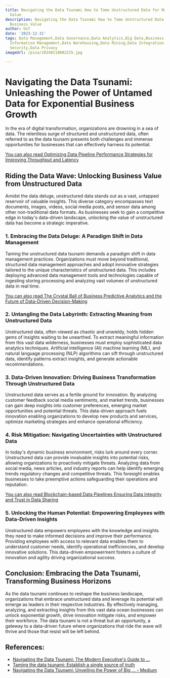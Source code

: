 ```yaml
---
title: Navigating the Data Tsunami How to Tame Unstructured Data for Maximum Business
  Value
description: Navigating the Data Tsunami How to Tame Unstructured Data for Maximum
  Business Value
author: Usf
date: '2023-12-31'
tags: Data Management,Data Governance,Data Analytics,Big Data,Business Intelligence,Enterprise
  Information Management,Data Warehousing,Data Mining,Data Integration,Data Quality,Data
  Security,Data Privacy
imageUrl: /pixa/20240118082225.jpg

---
```

#  Navigating the Data Tsunami: Unleashing the Power of Untamed Data for Exponential Business Growth

In the era of digital transformation, organizations are drowning in a sea of data. The relentless surge of structured and unstructured data, often referred to as the data tsunami presents both challenges and immense opportunities for businesses that can effectively harness its potential.

[You can also read Optimizing Data Pipeline Performance Strategies for Improving  Throughput and Latency](Optimizing%20Data%20Pipeline%20Performance%20Strategies%20for%20Improving%20Throughput%20and%20Latency)


## Riding the Data Wave: Unlocking Business Value from Unstructured Data

Amidst the data deluge, unstructured data stands out as a vast, untapped  reservoir of valuable insights. This diverse category encompasses text documents, images,  videos, social media  posts, and  sensor data among  other non-traditional  data formats.  As businesses seek to  gain a competitive edge in today's data-driven  landscape, unlocking the value of unstructured data has  become a strategic  imperative.

###  1. Embracing the  Data Deluge: A Paradigm  Shift in Data  Management

Taming the  unstructured data tsunami demands a paradigm shift in data management practices. Organizations must move beyond traditional, structured data management approaches and adopt innovative strategies tailored to the unique characteristics of unstructured data. This includes deploying advanced data management tools and technologies capable of ingesting storing processing and analyzing vast volumes of unstructured data in real time.

[You can also read The Crystal Ball of Business Predictive Analytics and the Future of Data-Driven Decision-Making](The%20Crystal%20Ball%20of%20Business%20Predictive%20Analytics%20and%20the%20Future%20of%20Data-Driven%20Decision-Making)


### 2. Untangling the Data Labyrinth:  Extracting Meaning from Unstructured Data

Unstructured data, often  viewed as chaotic and unwieldy, holds hidden gems of insights  waiting to be unearthed. To extract  meaningful information from this vast data wilderness, businesses must employ sophisticated data analytics techniques. Artificial intelligence (AI)  machine learning (ML),  and natural language processing (NLP) algorithms can sift through unstructured data, identify patterns extract insights, and generate actionable recommendations.

### 3. Data-Driven Innovation: Driving Business Transformation Through Unstructured Data

Unstructured data serves as  a fertile ground for innovation. By analyzing customer feedback social media  sentiments, and market trends, businesses can gain deep insights into customer preferences, emerging market opportunities and potential threats. This data-driven approach fuels innovation enabling organizations to develop new products and services, optimize marketing strategies and enhance  operational efficiency.

### 4. Risk Mitigation: Navigating Uncertainties with Unstructured Data

In today's dynamic business environment,  risks  lurk around every corner. Unstructured data can provide invaluable  insights into potential risks, allowing organizations to proactively mitigate threats. Analyzing data from social media, news articles,  and  industry reports can help identify emerging trends regulatory changes and competitive threats. This foresight enables businesses to  take preemptive actions safeguarding their operations and reputation.

[You can also read Blockchain-based  Data Pipelines Ensuring Data Integrity and Trust in Data Sharing](Blockchain-based%20Data%20Pipelines%20Ensuring%20Data%20Integrity%20and%20Trust%20in%20Data%20Sharing)


### 5. Unlocking the Human Potential: Empowering Employees with Data-Driven Insights

Unstructured data empowers  employees with  the knowledge and insights they need to make informed decisions  and improve their performance. Providing  employees with access to relevant data enables them to understand  customer needs, identify operational inefficiencies, and develop innovative solutions. This data-driven empowerment fosters a culture of innovation and agility driving organizational success.

## Conclusion:  Embracing the  Data Tsunami, Transforming  Business Horizons

As the  data tsunami continues to  reshape the  business landscape,  organizations that embrace unstructured data  and leverage its potential will emerge as  leaders  in their respective industries. By  effectively  managing,  analyzing, and extracting insights from this vast data ocean businesses can unlock exponential growth, drive innovation mitigate risks, and empower their workforce. The data tsunami  is not a threat but an opportunity, a  gateway  to a  data-driven future where organizations that ride the wave will thrive and those that resist will be left  behind.

## References:
- [Navigating the Data Tsunami: The Modern Executive's Guide to ...](https://www.linkedin.com/pulse/navigating-data-tsunami-modern-executives-guide-use-ryan-sullivan)
- [Taming the data tsunami: Establish a single source of truth](https://www.wolterskluwer.com/en/expert-insights/taming-the-data-tsunami-establish-a-single-source-of-truth)
- [Navigating the Data Tsunami: Unveiling the Power of Big ... - Medium](https://medium.com/@fayaz_king/navigating-the-data-tsunami-unveiling-the-power-of-big-data-analytics-in-business-transformation-f88dc8436739)
